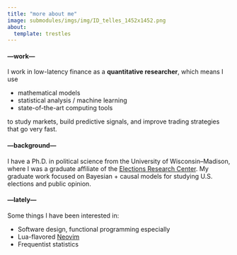 ```yaml
---
title: "more about me"
image: submodules/imgs/img/ID_telles_1452x1452.png
about:
  template: trestles
---
```


#### **---work---**

I work in low-latency finance as a **quantitative researcher**,
which means I use 

- mathematical models
- statistical analysis / machine learning
- state-of-the-art computing tools

to study markets, build predictive signals, and improve trading strategies that go very fast.

#### **---background---**

I have a Ph.D. in political science from the University of Wisconsin–Madison,
where I was a graduate affiliate of the [Elections Research Center](https://elections.wisc.edu).
My graduate work focused on Bayesian + causal models for studying U.S. elections and public opinion.


#### **---lately---**

Some things I have been interested in:

- Software design, functional programming especially
- Lua-flavored [Neovim](https://github.com/mikedecr/neovim-configs/tree/lua)
- Frequentist statistics

